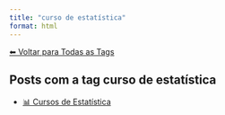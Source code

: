 ```yaml
---
title: "curso de estatística"
format: html
---
```


[⬅ Voltar para Todas as Tags](../tags.qmd)

## Posts com a tag **curso de estatística**

- [📊 Cursos de Estatística](/posts/cursos/estatistica/index.html)
